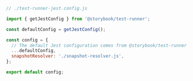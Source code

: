 ```js
// ./test-runner-jest.config.js

import { getJestConfig } from '@storybook/test-runner';

const defaultConfig = getJestConfig();

const config = {
  // The default Jest configuration comes from @storybook/test-runner
  ...defaultConfig,
  snapshotResolver: './snapshot-resolver.js',
};

export default config;
```